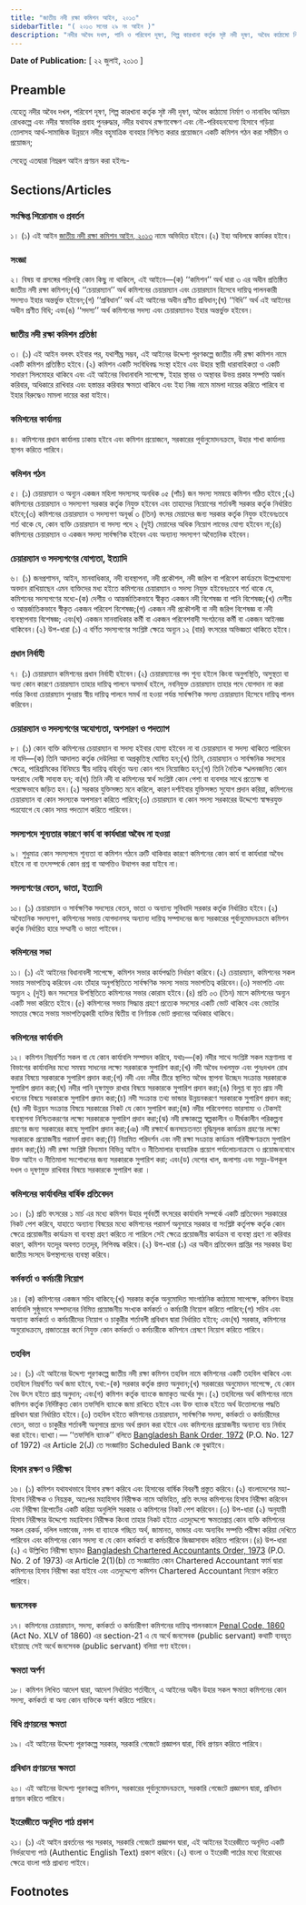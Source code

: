 ```yaml
---
title: "জাতীয় নদী রক্ষা কমিশন আইন, ২০১৩"
sidebarTitle: "( ২০১৩ সনের ২৯ নং আইন )"
description: "নদীর অবৈধ দখল, পানি ও পরিবেশ দূষণ, শিল্প কারখানা কর্তৃক সৃষ্ট নদী দূষণ, অবৈধ কাঠামো নির্মাণ ও নানাবিধ অনিয়ম রোধকল্পে এবং নদীর স্বাভাবিক প্রবাহ পুনরুদ্ধার, নদীর যথাযথ রক্ষণাবেক্ষণ এবং নৌ-পরিবহনযোগ্য হিসাবে গড়িয়া তোলাসহ আর্থ-সামাজিক উন্নয়নে নদীর বহুমাত্রিক ব্যবহার নিশ্চিত করার প্রয়োজনে একটি কমিশন গঠনের উদ্দেশ্যে প্রণীত আইন"
---
```


**Date of Publication:** [ ২২ জুলাই, ২০১৩ ]

## Preamble

যেহেতু নদীর অবৈধ দখল, পরিবেশ দূষণ, শিল্প কারখানা কর্তৃক সৃষ্ট নদী দূষণ, অবৈধ কাঠামো নির্মাণ ও নানাবিধ অনিয়ম রোধকল্পে এবং নদীর স্বাভাবিক প্রবাহ পুনরুদ্ধার, নদীর যথাযথ রক্ষণাবেক্ষণ এবং নৌ-পরিবহনযোগ্য হিসাবে গড়িয়া তোলাসহ আর্থ-সামাজিক উন্নয়নে নদীর বহুমাত্রিক ব্যবহার নিশ্চিত করার প্রয়োজনে একটি কমিশন গঠন করা সমীচীন ও প্রয়োজন;

সেহেতু এতদ্বারা নিম্নরূপ আইন প্রণয়ন করা হইলঃ-

## Sections/Articles

### সংক্ষিপ্ত শিরোনাম ও প্রবর্তন

১। (১) এই আইন [জাতীয় নদী রক্ষা কমিশন আইন, ২০১৩](/act-1122.html "জাতীয় নদী রক্ষা কমিশন আইন, ২০১৩") নামে অভিহিত হইবে।(২) ইহা অবিলম্বে কার্যকর হইবে।

### সংজ্ঞা

২। বিষয় বা প্রসঙ্গের পরিপন্থি কোন কিছু না থাকিলে, এই আইনে—(ক) ‘‘কমিশন’’ অর্থ ধারা ৩ এর অধীন প্রতিষ্ঠিত জাতীয় নদী রক্ষা কমিশন;(খ) ‘‘চেয়ারম্যান’’ অর্থ কমিশনের চেয়ারম্যান এবং চেয়ারম্যান হিসেবে দায়িত্ব পালনকারী সদস্যও ইহার অন্তর্ভুক্ত হইবেন;(গ) ‘‘প্রবিধান’’ অর্থ এই আইনের অধীন প্রণীত প্রবিধান;(ঘ) ‘‘বিধি’’ অর্থ এই আইনের অধীন প্রণীত বিধি; এবং(ঙ) ‘‘সদস্য’’ অর্থ কমিশনের সদস্য এবং চেয়ারম্যানও ইহার অন্তর্ভুক্ত হইবেন।

### জাতীয় নদী রক্ষা কমিশন প্রতিষ্ঠা

৩। (১) এই আইন বলবৎ হইবার পর, যথাশীঘ্র সম্ভব, এই আইনের উদ্দেশ্য পূরণকল্পে জাতীয় নদী রক্ষা কমিশন নামে একটি কমিশন প্রতিষ্ঠিত হইবে।(২) কমিশন একটি সংবিধিবদ্ধ সংস্থা হইবে এবং উহার স্থায়ী ধারাবাহিকতা ও একটি সাধারণ সিলমোহর থাকিবে এবং এই আইনের বিধানাবলি সাপেক্ষে, ইহার স্থাবর ও অস্থাবর উভয় প্রকার সম্পত্তি অর্জন করিবার, অধিকারে রাখিবার এবং হস্তান্তর করিবার ক্ষমতা থাকিবে এবং ইহা নিজ নামে মামলা দায়ের করিতে পারিবে বা ইহার বিরুদ্ধেও মামলা দায়ের করা যাইবে।

### কমিশনের কার্যালয়

৪। কমিশনের প্রধান কার্যালয় ঢাকায় হইবে এবং কমিশন প্রয়োজনে, সরকারের পূর্বানুমোদনক্রমে, উহার শাখা কার্যালয় স্থাপন করিতে পারিবে।

### কমিশন গঠন

৫। (১) চেয়ারম্যান ও অন্যূন একজন মহিলা সদস্যসহ অনধিক ০৫ (পাঁচ) জন সদস্য সমন্বয়ে কমিশন গঠিত হইবে ;(২) কমিশনের চেয়ারম্যান ও সদস্যগণ সরকার কর্তৃক নিযুক্ত হইবেন এবং তাহাদের নিয়োগের শর্তাবলী সরকার কর্তৃক নির্ধারিত হইবে;(৩) কমিশনের চেয়ারম্যান ও সদস্যগণ অনূর্ধ্ব ৩ (তিন) বৎসর মেয়াদের জন্য সরকার কর্তৃক নিযুক্ত হইবেনঃতবে শর্ত থাকে যে, কোন ব্যক্তি চেয়ারম্যান বা সদস্য পদে ২ (দুই) মেয়াদের অধিক নিয়োগ লাভের যোগ্য হইবেন না;(৪) কমিশনের চেয়ারম্যান ও একজন সদস্য সার্বক্ষণিক হইবেন এবং অন্যান্য সদস্যগণ অবৈতনিক হইবেন।

### চেয়ারম্যান ও সদস্যগণের যোগ্যতা, ইত্যাদি

৬। (১) জনপ্রশাসন, আইন, মানবাধিকার, নদী ব্যবস্থাপনা, নদী প্রকৌশল, নদী জরিপ বা পরিবেশ কার্যক্রমে উল্লেখযোগ্য অবদান রাখিয়াছেন এমন ব্যক্তিদের মধ্য হইতে কমিশনের চেয়ারম্যান ও সদস্য নিযুক্ত হইবেনঃতবে শর্ত থাকে যে, কমিশনের সদস্যগণের মধ্যে-(ক) দেশীয় ও আন্তর্জাতিকভাবে স্বীকৃত একজন নদী বিশেষজ্ঞ বা পানি বিশেষজ্ঞ;(খ) দেশীয় ও আন্তর্জাতিকভাবে স্বীকৃত একজন পরিবেশ বিশেষজ্ঞ;(গ) একজন নদী প্রকৌশলী বা নদী জরিপ বিশেষজ্ঞ বা নদী ব্যবস্থাপনায় বিশেষজ্ঞ; এবং(ঘ) একজন মানবাধিকার কর্মী বা একজন পরিবেশবাদী সংগঠনের কর্মী বা একজন আইনজ্ঞ থাকিবেন।(২) উপ-ধারা (১) এ বর্ণিত সদস্যগণের সংশ্লিষ্ট ক্ষেত্রে অন্যূন ১২ (বার) বৎসরের অভিজ্ঞতা থাকিতে হইবে।

### প্রধান নির্বাহী

৭। (১) চেয়ারম্যান কমিশনের প্রধান নির্বাহী হইবেন।(২) চেয়ারম্যানের পদ শূন্য হইলে কিংবা অনুপস্থিতি, অসুস্থতা বা অন্য কোন কারণে চেয়ারম্যান তাহার দায়িত্ব পালনে অসমর্থ হইলে, নবনিযুক্ত চেয়ারম্যান তাহার পদে যোগদান না করা পর্যন্ত কিংবা চেয়ারম্যান পুনরায় স্বীয় দায়িত্ব পালনে সমর্থ না হওয়া পর্যন্ত সার্বক্ষণিক সদস্য চেয়ারম্যান হিসেবে দায়িত্ব পালন করিবেন।

### চেয়ারম্যান ও সদস্যগণের অযোগ্যতা, অপসারণ ও পদত্যাগ

৮। (১) কোন ব্যক্তি কমিশনের চেয়ারম্যান বা সদস্য হইবার যোগ্য হইবেন না বা চেয়ারম্যান বা সদস্য থাকিতে পারিবেন না যদি—(ক) তিনি আদালত কর্তৃক দেউলিয়া বা অপ্রকৃতিস্থ ঘোষিত হন;(খ) তিনি, চেয়ারম্যান ও সার্বক্ষনিক সদস্যের ক্ষেত্রে, পারিশ্রমিকের বিনিময়ে স্বীয় দায়িত্ব বহির্ভূত অন্য কোন পদে নিয়োজিত হন;(গ) তিনি নৈতিক স্খলনজনিত কোন অপরাধে দোষী সাব্যস্ত হন; বা(ঘ) তিনি নদী বা কমিশনের স্বার্থ সংশ্লিষ্ট কোন পেশা বা ব্যবসার সাথে প্রত্যেক্ষ বা পরোক্ষভাবে জড়িত হন।(২) সরকার যুক্তিসঙ্গত মনে করিলে, কারণ দর্শাইবার যুক্তিসঙ্গত সুযোগ প্রদান করিয়া, কমিশনের চেয়ারম্যান বা কোন সদস্যকে অপসারণ করিতে পারিবে;(৩) চেয়ারম্যান বা কোন সদস্য সরকারের উদ্দেশ্যে স্বাক্ষরযুক্ত পত্রযোগে যে কোন সময় পদত্যাগ করিতে পারিবেন।

### সদস্যপদে শূন্যতার কারণে কার্য বা কার্যধারা অবৈধ না হওয়া

৯। শুধুমাত্র কোন সদস্যপদে শূন্যতা বা কমিশন গঠনে ত্রুটি থাকিবার কারণে কমিশনের কোন কার্য বা কার্যধারা অবৈধ হইবে না বা তৎসম্পর্কে কোন প্রশ্ন বা আপত্তিও উত্থাপন করা যাইবে না।

### সদস্যগণের বেতন, ভাতা, ইত্যাদি

১০। (১) চেয়ারম্যান ও সার্বক্ষণিক সদস্যের বেতন, ভাতা ও অন্যান্য সুবিধাদি সরকার কর্তৃক নির্ধারিত হইবে।(২) অবৈতনিক সদস্যগণ, কমিশনের সভায় যোগদানসহ অন্যান্য দায়িত্ব সম্পাদনের জন্য সরকারের পূর্বানুমোদনক্রমে কমিশন কর্তৃক নির্ধারিত হারে সম্মানী ও ভাতা পাইবেন।

### কমিশনের সভা

১১। (১) এই আইনের বিধানাবলী সাপেক্ষে, কমিশন সভার কার্যপদ্ধতি নির্ধারণ করিবে।(২) চেয়ারম্যান, কমিশনের সকল সভায় সভাপতিত্ব করিবেন এবং তাঁহার অনুপস্থিতিতে সার্বক্ষণিক সদস্য সভায় সভাপতিত্ব করিবেন।(৩) সভাপতি এবং অন্যূন ২ (দুই) জন সদস্যের উপস্থিতিতে কমিশনের সভার কোরাম হইবে।(৪) প্রতি ০৩ (তিন) মাসে কমিশনের অন্যূন একটি সভা করিতে হইবে।(৫) কমিশনের সভায় সিদ্ধান্ত গ্রহণে প্রত্যেক সদস্যের একটি ভোট থাকিবে এবং ভোটের সমতার ক্ষেত্রে সভায় সভাপতিত্বকারী ব্যক্তির দ্বিতীয় বা নির্ণায়ক ভোট প্রদানের অধিকার থাকিবে।

### কমিশনের কার্যাবলি

১২। কমিশন নিম্নবর্ণিত সকল বা যে কোন কার্যাবলি সম্পাদন করিবে, যথাঃ—(ক) নদীর সাথে সংশ্লিষ্ট সকল মন্ত্রণালয় বা বিভাগের কার্যাবলির মধ্যে সমন্বয় সাধনের লক্ষ্যে সরকারকে সুপারিশ করা;(খ) নদী অবৈধ দখলমুক্ত এবং পুনঃদখল রোধ করার বিষয়ে সরকারকে সুপারিশ প্রদান করা;(গ) নদী এবং নদীর তীরে স্থাপিত অবৈধ স্থাপনা উচ্ছেদ সংক্রান্ত সরকারকে সুপারিশ প্রদান করা;(ঘ) নদীর পানি দূষণমুক্ত রাখার বিষয়ে সরকারকে সুপারিশ প্রদান করা;(ঙ) বিলুপ্ত বা মৃত প্রায় নদী খননের বিষয়ে সরকারকে সুপারিশ প্রদান করা;(চ) নদী সংক্রান্ত তথ্য ভান্ডার উন্নয়নকরণে সরকারকে সুপারিশ প্রদান করা;(ছ) নদী উন্নয়ন সংক্রান্ত বিষয়ে সরকারের নিকট যে কোন সুপারিশ করা;(জ) নদীর পরিবেশগত ভারসাম্য ও টেকসই ব্যবস্থাপনা নিশ্চিতকরণের লক্ষ্যে সরকারকে সুপারিশ প্রদান করা;(ঝ) নদী রক্ষাকল্পে স্বল্পকালীন ও দীর্ঘকালীন পরিকল্পনা গ্রহণের জন্য সরকারের কাছে সুপারিশ প্রদান করা;(ঞ) নদী রক্ষার্থে জনসচেতনতা বৃদ্ধিমূলক কার্যক্রম গ্রহণের লক্ষ্যে সরকারকে প্রয়োজনীয় পরামর্শ প্রদান করা;(ট) নিয়মিত পরিদর্শন এবং নদী রক্ষা সংক্রান্ত কার্যক্রম পরিবীক্ষণক্রমে সুপারিশ প্রদান করা;(ঠ) নদী রক্ষা সংশ্লিষ্ট বিদ্যমান বিভিন্ন আইন ও নীতিমালার ব্যবহারিক প্রয়োগ পর্যালোচনাক্রমে ও প্রয়োজনবোধে উক্ত আইন ও নীতিমালা সংশোধনের জন্য সরকারকে সুপারিশ করা; এবং(ড) দেশের খাল, জলাশয় এবং সমুদ্র-উপকূল দখল ও দূষণমুক্ত রাখিবার বিষয়ে সরকারকে সুপারিশ করা ।

### কমিশনের কার্যাবলির বার্ষিক প্রতিবেদন

১৩। (১) প্রতি বৎসরের ১ মার্চ এর মধ্যে কমিশন উহার পূর্ববর্তী বৎসরের কার্যাবলি সম্পর্কে একটি প্রতিবেদন সরকারের নিকট পেশ করিবে, যাহাতে অন্যান্য বিষয়ের মধ্যে কমিশনের পরামর্শ অনুসারে সরকার বা সংশ্লিষ্ট কর্তৃপক্ষ কর্তৃক কোন ক্ষেত্রে প্রয়োজনীয় কার্যক্রম বা ব্যবস্থা গ্রহণ করিতে না পারিলে সেই ক্ষেত্রে প্রয়োজনীয় কার্যক্রম বা ব্যবস্থা গ্রহণ না করিবার কারণ, কমিশন যতদূর অবগত ততদূর, লিপিবদ্ধ করিবে।(২) উপ-ধারা (১) এর অধীন প্রতিবেদন প্রাপ্তির পর সরকার উহা জাতীয় সংসদে উপস্থাপনের ব্যবস্থা করিবে।

### কর্মকর্তা ও কর্মচারী নিয়োগ

১৪। (ক) কমিশনের একজন সচিব থাকিবে;(খ) সরকার কর্তৃক অনুমোদিত সাংগাঠনিক কাঠামো সাপেক্ষে, কমিশন উহার কার্যাবলি সুষ্ঠুভাবে সম্পাদনের নিমিত্ত প্রয়োজনীয় সংখ্যক কর্মকর্তা ও কর্মচারী নিয়োগ করিতে পারিবে;(গ) সচিব এবং অন্যান্য কর্মকর্তা ও কর্মচারীদের নিয়োগ ও চাকুরীর শর্তাবলী প্রবিধান দ্বারা নির্ধারিত হইবে; এবং(ঘ) সরকার, কমিশনের অনুরোধক্রমে, প্রজাতন্ত্রের কর্মে নিযুক্ত কোন কর্মকর্তা ও কর্মচারীকে কমিশনে প্রেষণে নিয়োগ করিতে পারিবে।

### তহবিল

১৫। (১) এই আইনের উদ্দেশ্য পূরণকল্পে জাতীয় নদী রক্ষা কমিশন তহবিল নামে কমিশনের একটি তহবিল থাকিবে এবং তহবিলে নিম্নবর্ণিত অর্থ জমা হইবে, যথা:-(ক) সরকার কর্তৃক প্রদত্ত অনুদান;(খ) সরকারের অনুমোদন সাপেক্ষে, যে কোন বৈধ উৎস হইতে প্রাপ্ত অনুদান; এবং(গ) কমিশন কর্তৃক ব্যাংকে জমাকৃত অর্থের সুদ।(২) তহবিলের অর্থ কমিশনের নামে কমিশন কর্তৃক নির্দিষ্টকৃত কোন তফসিলি ব্যাংকে জমা রাখিতে হইবে এবং উক্ত ব্যাংক হইতে অর্থ উত্তোলনের পদ্ধতি প্রবিধান দ্বারা নির্ধারিত হইবে।(৩) তহবিল হইতে কমিশনের চেয়ারম্যান, সার্বক্ষণিক সদস্য, কর্মকর্তা ও কর্মচারীদের বেতন, ভাতা ও চাকুরীর শর্তাবলী অনুসারে প্রদেয় অর্থ প্রদান করা হইবে এবং কমিশনের প্রয়োজনীয় অন্যান্য ব্যয় নির্বাহ করা হইবে।ব্যাখ্যা।— ‘‘তফসিলি ব্যাংক’’ বলিতে [Bangladesh Bank Order, 1972](/act-415.html "Bangladesh Bank Order, 1972 ") (P.O. No. 127 of 1972) এর Article 2(J) তে সংজ্ঞায়িত Scheduled Bank কে বুঝাইবে।

### হিসাব রক্ষণ ও নিরীক্ষা

১৬। (১) কমিশন যথাযথভাবে হিসাব রক্ষণ করিবে এবং হিসাবের বার্ষিক বিবরণী প্রস্তুত করিবে।(২) বাংলাদেশের মহা-হিসাব নিরীক্ষক ও নিয়ন্ত্রক, অতঃপর মহাহিসাব নিরীক্ষক নামে অভিহিত, প্রতি বৎসর কমিশনের হিসাব নিরীক্ষা করিবেন এবং নিরীক্ষা রিপোর্টের একটি করিয়া অনুলিপি সরকার ও কমিশনের নিকট পেশ করিবেন।(৩) উপ-ধারা (২) অনুযায়ী হিসাব নিরীক্ষার উদ্দেশ্যে মহাহিসাব নিরীক্ষক কিংবা তাহার নিকট হইতে এতদুদ্দেশ্যে ক্ষমতাপ্রাপ্ত কোন ব্যক্তি কমিশনের সকল রেকর্ড, দলিল দস্তাবেজ, নগদ বা ব্যাংকে গচ্ছিত অর্থ, জামানত, ভান্ডার এবং অন্যবিধ সম্পত্তি পরীক্ষা করিয়া দেখিতে পারিবেন এবং কমিশনের কোন সদস্য বা যে কোন কর্মকর্তা বা কর্মচারীকে জিজ্ঞাসাবাদ করিতে পারিবেন।(৪) উপ-ধারা (২) এ উল্লিখিত নিরীক্ষা ছাড়াও [Bangladesh Chartered Accountants Order, 1973](/act-442.html "Bangladesh Chartered Accountants Order, 1973 ") (P.O. No. 2 of 1973) এর Article 2(1)(b) তে সংজ্ঞায়িত কোন Chartered Accountant ফার্ম দ্বারা কমিশনের হিসাব নিরীক্ষা করা যাইবে এবং এতদুদ্দেশ্যে কমিশন Chartered Accountant নিয়োগ করিতে পারিবে।

### জনসেবক

১৭। কমিশনের চেয়ারম্যান, সদস্য, কর্মকর্তা ও কর্মচারীগণ কমিশনের দায়িত্ব পালনকালে [Penal Code, 1860](/act-11.html "Penal Code, 1860") (Act No. XLV of 1860) এর section-21 এ যে অর্থে জনসেবক (public servant) কথাটি ব্যবহৃত হইয়াছে সেই অর্থে জনসেবক (public servant) বলিয়া গণ্য হইবেন।

### ক্ষমতা অর্পণ

১৮। কমিশন লিখিত আদেশ দ্বারা, আদেশ নির্ধারিত শর্তাধীনে, এ আইনের অধীন উহার সকল ক্ষমতা কমিশনের কোন সদস্য, কর্মকর্তা বা অন্য কোন ব্যক্তিকে অর্পণ করিতে পারিবে।

### বিধি প্রণয়নের ক্ষমতা

১৯। এই আইনের উদ্দেশ্য পূরণকল্পে সরকার, সরকারি গেজেটে প্রজ্ঞাপন দ্বারা, বিধি প্রণয়ন করিতে পারিবে।

### প্রবিধান প্রণয়নের ক্ষমতা

২০। এই আইনের উদ্দেশ্য পূরণকল্পে কমিশন, সরকারের পূর্বানুমোদনক্রমে, সরকারি গেজেটে প্রজ্ঞাপন দ্বারা, প্রবিধান প্রণয়ন করিতে পারিবে।

### ইংরেজীতে অনূদিত পাঠ প্রকাশ

২১। (১) এই আইন প্রবর্তনের পর সরকার, সরকারি গেজেটে প্রজ্ঞাপন দ্বারা, এই আইনের ইংরেজীতে অনূদিত একটি নির্ভরযোগ্য পাঠ (Authentic English Text) প্রকাশ করিবে।(২) বাংলা ও ইংরেজী পাঠের মধ্যে বিরোধের ক্ষেত্রে বাংলা পাঠ প্রাধান্য পাইবে।

## Footnotes
